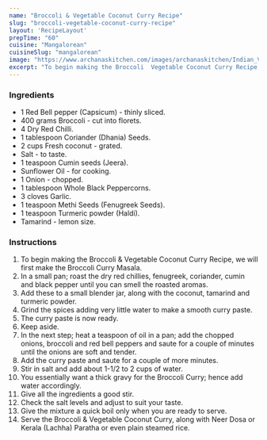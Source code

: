 ---
name: "Broccoli & Vegetable Coconut Curry Recipe"
slug: "broccoli-vegetable-coconut-curry-recipe"
layout: 'RecipeLayout'
prepTime: "60"
cuisine: "Mangalorean"
cuisineSlug: "mangalorean"
image: "https://www.archanaskitchen.com/images/archanaskitchen/Indian_Vegetables_Gravy/Broccoli_and_Vegetable_Curry_Recipe-1.jpg"
excerpt: "To begin making the Broccoli  Vegetable Coconut Curry Recipe, we will first make the Broccoli Curry Masala"
---

### Ingredients

- 1 Red Bell pepper (Capsicum) - thinly sliced.
- 400 grams Broccoli - cut into florets.
- 4 Dry Red Chilli.
- 1 tablespoon Coriander (Dhania) Seeds.
- 2 cups Fresh coconut - grated.
- Salt - to taste.
- 1 teaspoon Cumin seeds (Jeera).
- Sunflower Oil - for cooking.
- 1 Onion - chopped.
- 1 tablespoon Whole Black Peppercorns.
- 3 cloves Garlic.
- 1 teaspoon Methi Seeds (Fenugreek Seeds).
- 1 teaspoon Turmeric powder (Haldi).
- Tamarind - lemon size.

### Instructions

1. To begin making the Broccoli & Vegetable Coconut Curry Recipe, we will first make the Broccoli Curry Masala.
1. In a small pan; roast the dry red chillies, fenugreek, coriander, cumin and black pepper until you can smell the roasted aromas.
1. Add these to a small blender jar, along with the coconut, tamarind and turmeric powder.
1. Grind the spices adding very little water to make a smooth curry paste.
1. The curry paste is now ready.
1. Keep aside.
1. In the next step; heat a teaspoon of oil in a pan; add the chopped onions, broccoli and red bell peppers and saute for a couple of minutes until the onions are soft and tender.
1. Add the curry paste and saute for a couple of more minutes.
1. Stir in salt and add about 1-1/2 to 2 cups of water.
1. You essentially want a thick gravy for the Broccoli Curry; hence add water accordingly.
1. Give all the ingredients a good stir.
1. Check the salt levels and adjust to suit your taste.
1. Give the mixture a quick boil only when you are ready to serve.
1. Serve the Broccoli & Vegetable Coconut Curry, along with Neer Dosa or Kerala (Lachha) Paratha or even plain steamed rice.
